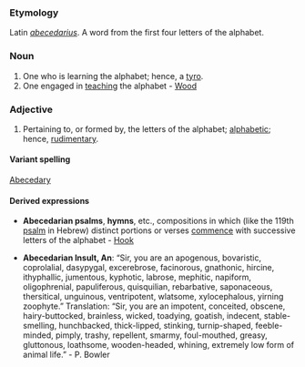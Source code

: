 {{Wikisource1911Enc|Abecedarians}}
===Etymology===
Latin ''[[abecedarius]]''. A word from the first four letters of the alphabet.
===Noun===
#One who is learning the alphabet; hence, a [[tyro]].
#One engaged in [[teaching]] the alphabet - [[Wood]]
===Adjective===
#Pertaining to, or formed by, the letters of the alphabet; [[alphabetic]]; hence, [[rudimentary]].
====Variant spelling====
[[Abecedary]]
====Derived expressions====
*'''Abecedarian psalms''', '''hymns''', etc., compositions in which (like the 119th [[psalm]] in Hebrew) distinct portions or verses [[commence]] with successive letters of the alphabet - [[Hook]]

*'''Abecedarian Insult, An''': “Sir, you are an apogenous, bovaristic, coprolalial, dasypygal, excerebrose, facinorous, gnathonic, hircine, ithyphallic, jumentous, kyphotic, labrose, mephitic, napiform, oligophrenial, papuliferous, quisquilian, rebarbative, saponaceous, thersitical, unguinous, ventripotent, wlatsome, xylocephalous, yirning zoophyte.” Translation: “Sir, you are an impotent, conceited, obscene, hairy-buttocked, brainless, wicked, toadying, goatish, indecent, stable-smelling, hunchbacked, thick-lipped, stinking, turnip-shaped, feeble-minded, pimply, trashy, repellent, smarmy, foul-mouthed, greasy, gluttonous, loathsome, wooden-headed, whining, extremely low form of animal life.” - P. Bowler